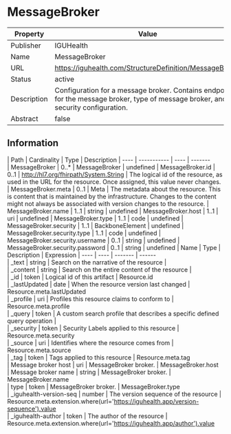 
  # MessageBroker

  
|Property|Value|
|---|---|
|Publisher|IGUHealth|
|Name|MessageBroker|
|URL|https://iguhealth.com/StructureDefinition/MessageBroker|
|Status|active|
|Description|Configuration for a message broker. Contains endpoint for the message broker, type of message broker, and security configuration.|
|Abstract|false|

  ## Information
  <Tabs> <TabItem value="structure" label="Structure">
   | Path | Cardinality | Type | Description
  | ---- | ----------- | ---- | -------  
 | MessageBroker | 0..* | MessageBroker | undefined 
 | MessageBroker.id | 0..1 | http://hl7.org/fhirpath/System.String | The logical id of the resource, as used in the URL for the resource. Once assigned, this value never changes. 
 | MessageBroker.meta | 0..1 | Meta | The metadata about the resource. This is content that is maintained by the infrastructure. Changes to the content might not always be associated with version changes to the resource. 
 | MessageBroker.name | 1..1 | string | undefined 
 | MessageBroker.host | 1..1 | uri | undefined 
 | MessageBroker.type | 1..1 | code | undefined 
 | MessageBroker.security | 1..1 | BackboneElement | undefined 
 | MessageBroker.security.type | 1..1 | code | undefined 
 | MessageBroker.security.username | 0..1 | string | undefined 
 | MessageBroker.security.password | 0..1 | string | undefined 
</TabItem>
 <TabItem value="searchparameter" label="Search Parameters">
   | Name | Type | Description  | Expression 
    | ---- | ---- | ------- | ------  
 | _text | string | Search on the narrative of the resource |   
 | _content | string | Search on the entire content of the resource |   
 | _id | token | Logical id of this artifact | Resource.id  
 | _lastUpdated | date | When the resource version last changed | Resource.meta.lastUpdated  
 | _profile | uri | Profiles this resource claims to conform to | Resource.meta.profile  
 | _query | token | A custom search profile that describes a specific defined query operation |   
 | _security | token | Security Labels applied to this resource | Resource.meta.security  
 | _source | uri | Identifies where the resource comes from | Resource.meta.source  
 | _tag | token | Tags applied to this resource | Resource.meta.tag  
 | Message broker host | uri | MessageBroker broker. | MessageBroker.host  
 | Message broker name | string | MessageBroker broker. | MessageBroker.name  
 | type | token | MessageBroker broker. | MessageBroker.type  
 | _iguhealth-version-seq | number | The version sequence of the resource | Resource.meta.extension.where(url='https://iguhealth.app/version-sequence').value  
 | _iguhealth-author | token | The author of the resource | Resource.meta.extension.where(url='https://iguhealth.app/author').value  

</TabItem>
</Tabs>